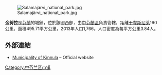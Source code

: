 [[Image:Salamajärvi_national_park.jpg|right]]

'''金努拉'''是[[芬蘭|芬蘭]]的城鎮，位於該國西部，由[[中芬蘭區|中芬蘭區]]負責管轄，距離[[于韋斯屈萊|于韋斯屈萊]]160公里，面積495.71平方公里，2013年人口1,766，人口密度為每平方公里3.84人。

==外部連結==
*[http://www.kinnula.fi/ Municipality of Kinnula] – Official website {{fi icon}}

{{Finland-geo-stub}}
[[Category:中芬兰区市镇|Category:中芬兰区市镇]]